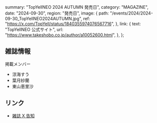   summary: "TopYellNEO 2024 AUTUMN 発売日",
  category: "MAGAZINE",
  date: "2024-09-30",
  region: "発売日",
  image: {
    path: "/events/2024/2024-09-30_TopYellNEO2024AUTUMN.jpg",
    ref: "https://x.com/TopYell/status/1840355974076567716",
  },
  link: {
    text: "TopYellNEO 公式サイト",
    url: "https://www.takeshobo.co.jp/author/a10052600.html",
  },
};

## 雑誌情報

掲載メンバー

- 涼海すう
- 葉月紗蘭
- 東山恵里沙

## リンク

- [雑誌 X 告知](https://x.com/TopYell/status/1840355974076567716)
